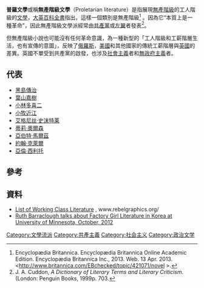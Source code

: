 '''普羅文學'''或稱'''無產階級文學'''（Proletarian literature）是指展現[[無產階級|無產階級]]的工人階級的[[文學|文學]]，[[大英百科全書|大英百科全書]]指出，這樣一個類別是無產階級<ref>Encyclopædia Britannica. Encyclopædia Britannica Online Academic Edition. Encyclopædia Britannica Inc., 2013. Web. 13 Apr. 2013.<http://www.britannica.com/EBchecked/topic/421071/novel {{Wayback|url=http://www.britannica.com/EBchecked/topic/421071/novel |date=20150430021713 }}>.</ref> 。因為它“本質上是一種革命”，因此無產階級文學派經常由[[共產黨|共產黨]]或[[左翼|左翼]]者發表<ref>J. A. Cuddon, ''A Dictionary of Literary Terms and Literary Criticism''. (London: Penguin Books, 1999p. 703.</ref>。

但無產階級小說也可能沒有任何革命意識，為一種新型的「工人階級和工薪階層生活，也有宣傳的意圖」，反映了[[俄羅斯|俄羅斯]]，[[美國|美國]]和其他國家的傳統工薪階層與[[英國|英國]]的差異。英國不單受到共產黨的啟發，也涉及[[社會主義|社會主義]]者和[[無政府主義|無政府主義]]者。

==代表==
*[[黑島傳治|黑島傳治]]
*[[葉山嘉樹|葉山嘉樹]]
*[[小林多喜二|小林多喜二]]
*[[小牧近江|小牧近江]]
*[[艾格尼丝·史沫特莱|艾格尼丝·史沫特莱]]
*[[蒂莉·奧爾森|蒂莉·奧爾森]]
*[[亞伯特·馬爾茲|亞伯特·馬爾茲]]
*[[約翰·克萊爾|約翰·克萊爾]]
*[[亞倫·西利托|亞倫·西利托]]

==參考==
{{reflist}}

==資料==
*[http://www.rebelgraphics.org/workingclassliterature.html List of Working Class Literature] {{Wayback|url=http://www.rebelgraphics.org/workingclassliterature.html |date=20110514152142 }}, www.rebelgraphics.org/
*[http://ias.umn.edu/2012/10/22/barraclough-ruth/ Ruth Barraclough talks about Factory Girl Literature in Korea at University of Minnesota, October, 2012] {{Webarchive|url=https://archive.is/20121211153400/http://ias.umn.edu/2012/10/22/barraclough-ruth/ |date=2012-12-11 }}

[[Category:文學流派|Category:文學流派]]
[[Category:共產主義|Category:共產主義]]
[[Category:社会主义|Category:社会主义]]
[[Category:政治文学|Category:政治文学]]